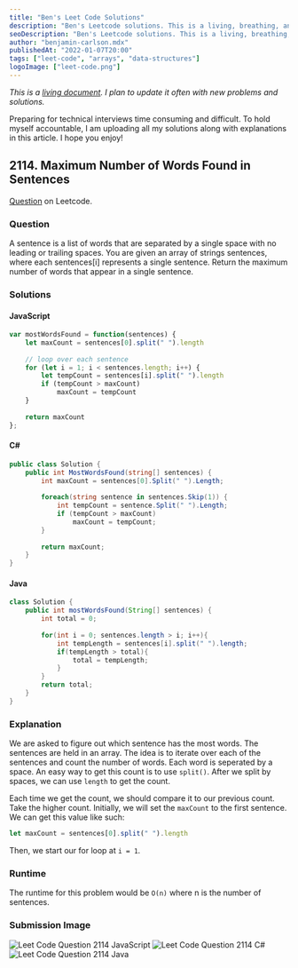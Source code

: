 ```yaml
---
title: "Ben's Leet Code Solutions"
description: "Ben's Leetcode solutions. This is a living, breathing, and working article. Check back daily for new solutions in various languages."
seoDescription: "Ben's Leetcode solutions. This is a living, breathing, and working article. Check back daily for new solutions in various languages."
author: "benjamin-carlson.mdx"
publishedAt: "2022-01-07T20:00"
tags: ["leet-code", "arrays", "data-structures"]
logoImage: ["leet-code.png"]
---
```


*This is a [living document](https://en.wikipedia.org/wiki/Living_document). I plan to update it often with new problems and solutions.*

<ThreeDots />

Preparing for technical interviews time consuming and difficult. To hold myself accountable, I am uploading all my solutions along with explanations in this article. I hope you enjoy!

## 2114. Maximum Number of Words Found in Sentences

[Question](https://leetcode.com/problems/maximum-number-of-words-found-in-sentences/) on Leetcode.

### Question

A sentence is a list of words that are separated by a single space with no leading or trailing spaces. You are given an array of strings sentences, where each sentences[i] represents a single sentence. Return the maximum number of words that appear in a single sentence.

### Solutions

#### JavaScript

```javascript
var mostWordsFound = function(sentences) {
    let maxCount = sentences[0].split(" ").length
    
    // loop over each sentence
    for (let i = 1; i < sentences.length; i++) {
        let tempCount = sentences[i].split(" ").length
        if (tempCount > maxCount)
            maxCount = tempCount
    }
    
    return maxCount
};
```


#### C#

```csharp
public class Solution {
    public int MostWordsFound(string[] sentences) {
        int maxCount = sentences[0].Split(" ").Length;
            
        foreach(string sentence in sentences.Skip(1)) {
            int tempCount = sentence.Split(" ").Length;
            if (tempCount > maxCount)
                maxCount = tempCount;
        }
        
        return maxCount;
    }
}
```

#### Java
```java
class Solution {
    public int mostWordsFound(String[] sentences) {
        int total = 0;
        
        for(int i = 0; sentences.length > i; i++){
            int tempLength = sentences[i].split(" ").length;
            if(tempLength > total){
                total = tempLength;
            }
        }
        return total;
    }
}
```

### Explanation

We are asked to figure out which sentence has the most words. The sentences are held in an array. The idea is to iterate over each of the sentences and count the number of words. Each word is seperated by a space. An easy way to get this count is to use `split()`. After we split by spaces, we can use `length` to get the count.

Each time we get the count, we should compare it to our previous count. Take the higher count. Initially, we will set the `maxCount` to the first sentence. We can get this value like such: 

```javascript
let maxCount = sentences[0].split(" ").length
```

Then, we start our for loop at `i = 1`.

### Runtime

The runtime for this problem would be `O(n)` where n is the number of sentences.

### Submission Image

![Leet Code Question 2114 JavaScript](/content/articles/leet-code-benjamin-carlson/2114-javascript.png)
![Leet Code Question 2114 C#](/content/articles/leet-code-benjamin-carlson/2114-csharp.png)
![Leet Code Question 2114 Java](/content/articles/leet-code-benjamin-carlson/2114-java.png)
